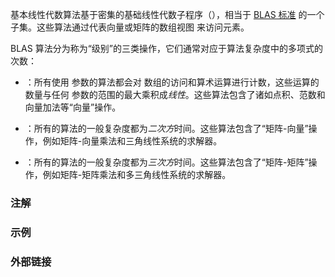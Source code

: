{{title|基本线性代数算法 {{mark since c++26}}}}
{{cpp/numeric/linalg/navbar}}

基本线性代数算法基于密集的基础线性代数子程序（{{enwiki|Basic Linear Algebra Subprograms|BLAS}}），相当于 [http://www.netlib.org/blas/blast-forum/blas-report.pdf BLAS 标准] 的一个子集。这些算法通过代表向量或矩阵的数组视图 {{lc|std::mdspan}} 来访问元素。

BLAS 算法分为称为“级别”的三类操作，它们通常对应于算法复杂度中的多项式的次数：
* {{enwiki|Basic Linear Algebra Subprograms#Level 1|BLAS 1}}：所有使用 {{lc|std::mdspan}} 参数的算法都会对 {{lc|std::mdspan}} 数组的访问和算术运算进行计数，这些运算的数量与任何 {{lc|std::mdspan}} 参数的范围的最大乘积成''线性''。这些算法包含了诸如点积、范数和向量加法等“向量”操作。
* {{enwiki|Basic Linear Algebra Subprograms#Level 2|BLAS 2}}：所有的算法的一般复杂度都为''二次方''{{sep}}时间。这些算法包含了“矩阵-向量”操作，例如矩阵-向量乘法和三角线性系统的求解器。
* {{enwiki|Basic Linear Algebra Subprograms#Level 3|BLAS 3}}：所有的算法的一般复杂度都为''三次方''{{sep}}时间。这些算法包含了“矩阵-矩阵”操作，例如矩阵-矩阵乘法和多三角线性系统的求解器。

{{dsc begin}}
{{dsc h1|原位转换}}
{{dsc header|linalg}}
{{dsc namespace|std::linalg}}
{{dsc inc|cpp/numeric/linalg/dsc scaled_accessor}}
{{dsc inc|cpp/numeric/linalg/dsc conjugated_accessor}}
{{dsc inc|cpp/numeric/linalg/dsc layout_transpose}}
{{dsc inc|cpp/numeric/linalg/dsc scaled}}
{{dsc inc|cpp/numeric/linalg/dsc conjugated}}
{{dsc inc|cpp/numeric/linalg/dsc transposed}}
{{dsc inc|cpp/numeric/linalg/dsc conjugate_transposed}}

{{dsc h1|BLAS 1 函数}}
{{dsc header|linalg}}
{{dsc namespace|std::linalg}}
{{dsc inc|cpp/numeric/linalg/dsc setup_givens_rotation}}
{{dsc inc|cpp/numeric/linalg/dsc apply_givens_rotation}}
{{dsc inc|cpp/numeric/linalg/dsc swap_elements}}
{{dsc inc|cpp/numeric/linalg/dsc scale}}
{{dsc inc|cpp/numeric/linalg/dsc copy}}
{{dsc inc|cpp/numeric/linalg/dsc add}}
{{dsc inc|cpp/numeric/linalg/dsc dot}}
{{dsc inc|cpp/numeric/linalg/dsc dotc}}
{{dsc inc|cpp/numeric/linalg/dsc vector_sum_of_squares}}
{{dsc inc|cpp/numeric/linalg/dsc vector_two_norm}}
{{dsc inc|cpp/numeric/linalg/dsc vector_abs_sum}}
{{dsc inc|cpp/numeric/linalg/dsc vector_idx_abs_max}}
{{dsc inc|cpp/numeric/linalg/dsc matrix_frob_norm}}
{{dsc inc|cpp/numeric/linalg/dsc matrix_one_norm}}
{{dsc inc|cpp/numeric/linalg/dsc matrix_inf_norm}}

{{dsc h1|BLAS 2 函数}}
{{dsc header|linalg}}
{{dsc namespace|std::linalg}}
{{dsc inc|cpp/numeric/linalg/dsc matrix_vector_product}}
{{dsc inc|cpp/numeric/linalg/dsc symmetric_matrix_vector_product}}
{{dsc inc|cpp/numeric/linalg/dsc hermitian_matrix_vector_product}}
{{dsc inc|cpp/numeric/linalg/dsc triangular_matrix_vector_product}}
{{dsc inc|cpp/numeric/linalg/dsc triangular_matrix_vector_solve}}
{{dsc inc|cpp/numeric/linalg/dsc matrix_rank_1_update}}
{{dsc inc|cpp/numeric/linalg/dsc matrix_rank_1_update_c}}
{{dsc inc|cpp/numeric/linalg/dsc symmetric_matrix_rank_1_update}}
{{dsc inc|cpp/numeric/linalg/dsc hermitian_matrix_rank_1_update}}
{{dsc inc|cpp/numeric/linalg/dsc symmetric_matrix_rank_2_update}}
{{dsc inc|cpp/numeric/linalg/dsc hermitian_matrix_rank_2_update}}

{{dsc h1|BLAS 3 函数}}
{{dsc header|linalg}}
{{dsc namespace|std::linalg}}
{{dsc inc|cpp/numeric/linalg/dsc matrix_product}}
{{dsc inc|cpp/numeric/linalg/dsc symmetric_matrix_product}}
{{dsc inc|cpp/numeric/linalg/dsc hermitian_matrix_product}}
{{dsc inc|cpp/numeric/linalg/dsc triangular_matrix_product}}
{{dsc inc|cpp/numeric/linalg/dsc symmetric_matrix_rank_k_update}}
{{dsc inc|cpp/numeric/linalg/dsc hermitian_matrix_rank_k_update}}
{{dsc inc|cpp/numeric/linalg/dsc symmetric_matrix_rank_2k_update}}
{{dsc inc|cpp/numeric/linalg/dsc hermitian_matrix_rank_2k_update}}
{{dsc inc|cpp/numeric/linalg/dsc triangular_matrix_matrix_solve}}

{{dsc h1|帮助项}}
{{dsc header|linalg}}
{{dsc namespace|std::linalg}}
{{dsc inc|cpp/numeric/linalg/dsc_storage_order_tags}}
{{dsc inc|cpp/numeric/linalg/dsc_triangle_tags}}
{{dsc inc|cpp/numeric/linalg/dsc_diagonal_tags}}
{{dsc inc|cpp/numeric/linalg/dsc layout_blas_packed}}
{{dsc end}}

===注解===
{{feature test macro|__cpp_lib_linalg|std=C++26|value=202311L|基本线性代数算法（BLAS）}}

===示例===
{{example
|code=
#include &lt;cassert&gt;
#include &lt;cstddef&gt;
#include &lt;execution&gt;
#include &lt;linalg&gt;
#include &lt;mdspan&gt;
#include &lt;numeric&gt;
#include &lt;vector&gt;

int main()
{
    std::vector&lt;double&gt; x_vec(42);
    std::ranges::iota(x_vec, 0.0);

    std::mdspan x(x_vec.data(), x_vec.size());

    // x[i] *= 2.0，顺序执行
    std::linalg::scale(2.0, x);

    // x[i] *= 3.0，并行执行
    std::linalg::scale(std::execution::par_unseq, 3.0, x);

    for (std::size_t i{}; i != x.size(); ++i)
        assert(x[i] == 6.0 * static_cast&lt;double&gt;(i));
}
}}

===外部链接===
{{elink begin}}
{{elink|[http://www.netlib.org/blas/ BLAS 主页]}}
{{elink|[http://www.netlib.org/blas/blast-forum/ BLAS 技术论坛]}}
{{elink end}}

{{langlinks|en|es|ja|ru}}